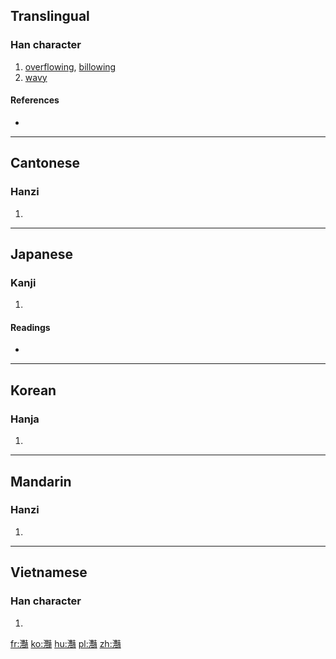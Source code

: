 ==Translingual==

===Han character===
{{Han char|rn=85|rad=水|as=28|sn=31|four=3411<sub>7</sub>|canj=水山廿廿 (EUTT)}}

# [[overflow]]ing, [[billow]]ing
# [[wavy]]

====References====
* {{Han ref|kx=0664.300|dkj=18846|dj=1073.150|hdz=31799.100|uh=7069|ud=28777|bh=F9D0|bd=63952}}

----

==Cantonese==

===Hanzi===
{{yue-hanzi|jyut=|y=yim6}}

# {{defn|lang=yue|sort=水28}}

----

==Japanese==

===Kanji===
{{ja-kanji|grade=|rs=水28}}

# {{defn|lang=ja|sort=水28}}

====Readings====
* {{ja-readings|on=[[えん]] (en)|kun=[[なみ]] (nami)}}

----

==Korean==

===Hanja===
{{ko-hanja|hangeul=염|eumhun=|rv=yeom|mr=yŏm|y=yem}}

# {{defn|lang=ko|sort=水28}}

----

==Mandarin==

===Hanzi===
{{cmn-hanzi|pin=[[huō]] ([[huo1]]), [[yàn]] ([[yan4]])|wg=huo<sup>1</sup>, yen<sup>4</sup>}}

# {{defn|lang=cmn|sort=水28}}

----

==Vietnamese==

===Han character===
{{vi-hantu|[[liễm]]|rs=水28}}

# {{defn|lang=vi|sort=水28}}

[[fr:灩]]
[[ko:灩]]
[[hu:灩]]
[[pl:灩]]
[[zh:灩]]